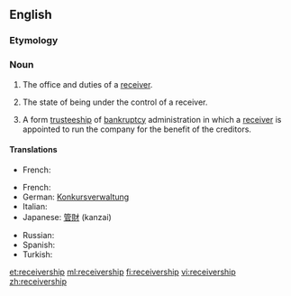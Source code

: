 {{wikipedia}}
==English==

===Etymology===
{{suffix|receiver|ship}}

===Noun===
{{en-noun}}

# {{context|legal|lang=en}} The office and duties of a [[receiver]].
# {{context|legal|lang=en}} The state of being under the control of a receiver.
# {{context|legal|business|lang=en}} A form [[trusteeship]] of [[bankruptcy]] administration in which a [[receiver]] is appointed to run the company for the benefit of the creditors.

====Translations====
{{trans-top|The state of being under the control of a receiver}}
*French: {{t|fr|mise sous séquestre|f}}
{{trans-mid}}
{{trans-bottom}}
{{trans-top|trusteeship in bankruptcy}}
*French: {{t|fr|administration-séquestre|f}}
*German: [[Konkursverwaltung]]
* Italian: {{t|it|sequestro}}
*Japanese: [[管財]] (kanzai)
{{trans-mid}}
* Russian: {{t+|ru|преемственность|f|tr=prejemstvennost'}}
* Spanish: {{t|es|sindicatura}}
* Turkish: {{t|tr|yedieminlik}}
{{trans-bottom}}

[[et:receivership]]
[[ml:receivership]]
[[fi:receivership]]
[[vi:receivership]]
[[zh:receivership]]